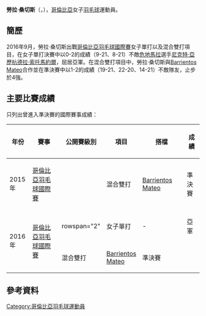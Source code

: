 {{Otheruses|other=名为劳拉·桑切斯的其他人物|劳拉·桑切斯}}
{{noteTA|G1=Badminton}}
{{Infobox 羽球選手
| playername              = 勞拉·桑切斯<br />{{lang|es|Laura Sanchez}}
| image                   = 
| size                    = 
| caption                 = 
| birth_name              = 
| date_of_birth           = {{birth_date_and_age|1993|12|31}}
| place_of_birth          = 
| height                  = 
| weight                  = 
| event                   = 女子單打、混合雙打
| country                 = {{COL}}
| years_active            = 
| handedness              = 
| coach                   = 
| highest_ranking         = 第371位（女單）
| date_of_highest_ranking = 2016年10月27日<ref name="ranking">[http://bwfcontent.tournamentsoftware.com/ranking/player.aspx?id=12552&player=163333 BWF World Ranking - Ranking of Laura SANCHEZ (91580)]{{en}}</ref>
| current_ranking         = 第397位（女單）<br/>第483位（混雙-[[Barrientos_Mateo|Mateo]]）
| date_of_current_ranking = 2016年12月22日<ref>[http://bwfcontent.tournamentsoftware.com/ranking/category.aspx?id=12552&category=473 BWF World Ranking - BWF世界排名榜 (12/22/2016) - Women's singles]{{en}}</ref><ref>[http://bwfcontent.tournamentsoftware.com/ranking/category.aspx?id=12552&category=476 BWF World Ranking - BWF世界排名榜 (12/22/2016) - Mixed doubles]{{en}}</ref>
| played                  = 4勝–8負（女單）<br/>0勝–6負（女雙）<br/>3勝–5負（混雙）
| titles                  = 
| bwf_profile             = 9F3E7977-5F81-4316-8687-D7E35C2478E9
| bwf_id                  = 91580
| updated                 = 2016年12月22日
}}
{{MedalTableTop}}
{{MedalSport | 女子[[羽毛球|羽毛球]]}}
{{MedalCountry | {{COL}}}}
{{MedalBottom}}
'''勞拉·桑切斯'''（{{lang|es|'''Laura Sanchez'''}}，{{bd|1993年|12月31日}}），[[哥倫比亞|哥倫比亞]]女子[[羽毛球|羽毛球]]運動員。

==簡歷==
2016年9月，勞拉·桑切斯出戰[[2016年哥倫比亞羽毛球國際賽|哥倫比亞羽毛球國際賽]]女子單打以及混合雙打項目，在女子單打決賽中以0-2的成績（9-21、8-21）不敵[[危地馬拉|危地馬拉]]選手[[尼克特·亞歷杭德拉·索托馬約爾|尼克特·亞歷杭德拉·索托馬約爾]]，屈居亞軍。在混合雙打項目中，勞拉·桑切斯與[[Barrientos_Mateo|Barrientos Mateo]]合作並在準決賽中以1-2的成績（19-21、22-20、14-21）不敵隊友，止步於4強。

==主要比賽成績==
只列出曾進入準決賽的國際賽事成績：
{| class=wikitable style="text-align:center; font-size:small;" 
!width="50"|年份
!width="180"|賽事
!width="80"|公開賽級別
!width="60"|項目
!width="160"|搭檔
!width="50"|成績
|-
!rowspan="1"|2015年
|[[2015年哥倫比亞羽毛球國際賽|哥倫比亞羽毛球國際賽]]
|{{BWFIS}}
|混合雙打
|[[Barrientos_Mateo|Barrientos Mateo]]
|bgcolor="#b8860b"|準決賽
|-
!rowspan="2"|2016年
|rowspan="2"|[[2016年哥倫比亞羽毛球國際賽|哥倫比亞羽毛球國際賽]]
|rowspan="2" {{BWFIS}}
|女子單打
| -
|bgcolor="silver"|亞軍
|-
|混合雙打
|[[Barrientos_Mateo|Barrientos Mateo]]
|bgcolor="#b8860b"|準決賽
|}
{{BWF賽事級別索引}}

== 參考資料 ==
{{Reflist}}

{{DEFAULTSORT:Sanchez, Laura}}
[[Category:哥倫比亞羽毛球運動員|Category:哥倫比亞羽毛球運動員]]